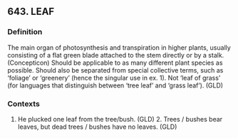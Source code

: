 ## 643. LEAF
### Definition
The main organ of photosynthesis and transpiration in higher plants, usually consisting of a flat green blade attached to the stem directly or by a stalk. (Concepticon) Should be applicable to as many different plant species as possible. Should also be separated from special collective terms, such as ‘foliage’ or ‘greenery’ (hence the singular use in ex. 1). Not ‘leaf of grass’ (for languages that distinguish between ‘tree leaf’ and ‘grass leaf’). (GLD)

### Contexts
1. He plucked one leaf from the tree/bush. (GLD)  2. Trees / bushes bear leaves, but dead trees / bushes have no leaves. (GLD)

